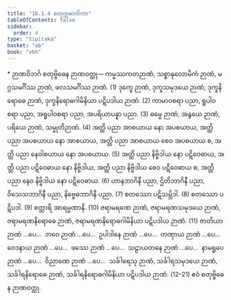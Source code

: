 ```yaml
---
title: "16.1.4 စတုက္ကမာတိကာ"
tableOfContents: false
sidebar:
  order: 4
type: "tipitaka"
basket: "ab"
book: "vbh"
---
```



<DynamicBreadcrumb />

<Paragraph type="center" book="vbh">
* ဉာဏဝိဘင်္ဂ
</Paragraph>



<Division number="754" book="vbh" e="ch" v="30" p="327">

<Paragraph number="2345" book="vbh">
စတုဗ္ဗိဓေန ဉာဏဝတ္ထု—
</Paragraph>

<Paragraph number="2346" book="vbh">
ကမ္မဿကတဉာဏံ, သစ္စာနုလောမိကံ ဉာဏံ, မဂ္ဂသမင်္ဂိဿ ဉာဏံ, ဖလသမင်္ဂိဿ ဉာဏံ. (1)
</Paragraph>

<Paragraph number="2347" book="vbh">
ဒုက္ခေ ဉာဏံ, ဒုက္ခသမုဒယေ ဉာဏံ, ဒုက္ခနိရောဓေ ဉာဏံ, ဒုက္ခနိရောဓဂါမိနိယာ ပဋိပဒါယ ဉာဏံ. (2)
</Paragraph>

<Paragraph number="2348" book="vbh">
ကာမာဝစရာ ပညာ, ရူပါဝစရာ ပညာ, အရူပါဝစရာ ပညာ, အပရိယာပန္နာ ပညာ. (3)
</Paragraph>

<Paragraph number="2349" book="vbh">
ဓမ္မေ ဉာဏံ, အနွယေ ဉာဏံ, ပရိယေ ဉာဏံ, သမ္မုတိဉာဏံ. (4)
</Paragraph>

<Paragraph number="2350" book="vbh">
အတ္ထိ ပညာ အာစယာယ နော အပစယာယ, အတ္ထိ ပညာ အပစယာယ နော အာစယာယ, အတ္ထိ ပညာ အာစယာယ စေဝ အပစယာယ စ, အတ္ထိ ပညာ နေဝါစယာယ နော အပစယာယ. (5)
</Paragraph>

<Paragraph number="2351" book="vbh">
အတ္ထိ ပညာ နိဗ္ဗိဒါယ နော ပဋိဝေဓာယ, အတ္ထိ ပညာ ပဋိဝေဓာယ နော နိဗ္ဗိဒါယ, အတ္ထိ ပညာ နိဗ္ဗိဒါယ စေဝ ပဋိဝေဓာယ စ, အတ္ထိ ပညာ နေဝ နိဗ္ဗိဒါယ နော ပဋိဝေဓာယ. (6)
</Paragraph>

<Paragraph number="2352" book="vbh">
ဟာနဘာဂိနီ ပညာ, ဌိတိဘာဂိနီ ပညာ, ဝိသေသဘာဂိနီ ပညာ, နိဗ္ဗေဓဘာဂိနီ ပညာ. (7)
</Paragraph>

<Paragraph number="2353" book="vbh">
စတဿော ပဋိသမ္ဘိဒါ. (8)
</Paragraph>

<Paragraph number="2354" book="vbh">
စတဿော ပဋိပဒါ. (9)
</Paragraph>

<Paragraph number="2355" book="vbh">
စတ္တာရိ အာရမ္မဏာနိ. (10)
</Paragraph>

<Paragraph number="2356" book="vbh">
ဇရာမရဏေ ဉာဏံ, ဇရာမရဏသမုဒယေ ဉာဏံ, ဇရာမရဏနိရောဓေ ဉာဏံ, ဇရာမရဏနိရောဓဂါမိနိယာ ပဋိပဒါယ ဉာဏံ. (11)
</Paragraph>

<Paragraph number="2357" book="vbh">
ဇာတိယာ ဉာဏံ …ပေ…  ဘဝေ ဉာဏံ …ပေ…  ဥပါဒါနေ ဉာဏံ …ပေ…  တဏှာယ ဉာဏံ …ပေ…  ဝေဒနာယ ဉာဏံ …ပေ…  ဖဿေ ဉာဏံ …ပေ…  သဠာယတနေ ဉာဏံ …ပေ…  နာမရူပေ ဉာဏံ …ပေ…  ဝိညာဏေ ဉာဏံ …ပေ…  သင်္ခါရေသု ဉာဏံ, သင်္ခါရသမုဒယေ ဉာဏံ, သင်္ခါရနိရောဓေ ဉာဏံ, သင်္ခါရနိရောဓဂါမိနိယာ ပဋိပဒါယ ဉာဏံ. (12–21) ဧဝံ စတုဗ္ဗိဓေန ဉာဏဝတ္ထု.
</Paragraph>
</Division>